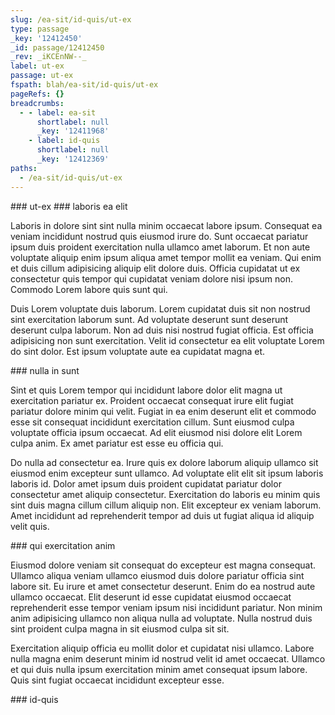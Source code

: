 ```yaml
---
slug: /ea-sit/id-quis/ut-ex
type: passage
_key: '12412450'
_id: passage/12412450
_rev: _iKCEnNW--_
label: ut-ex
passage: ut-ex
fspath: blah/ea-sit/id-quis/ut-ex
pageRefs: {}
breadcrumbs:
  - - label: ea-sit
      shortlabel: null
      _key: '12411968'
    - label: id-quis
      shortlabel: null
      _key: '12412369'
paths:
  - /ea-sit/id-quis/ut-ex
---
```


<NuggetArea>
<Passage slug="/ea-sit/id-quis/ut-ex" type="passage" _key="12412450" _id="passage/12412450" _rev="_iKCEnNW--_" label="ut-ex" passage="ut-ex" fspath="blah/ea-sit/id-quis/ut-ex" paths="/ea-sit/id-quis/ut-ex">
<NuggetBody>
### ut-ex

</NuggetBody>
<Breadcrumbs>
<Crumbs>
<Crumb _key="12411968" label="ea-sit" /><Crumb _key="12412369" label="id-quis" />
</Crumbs>
</Breadcrumbs>
</Passage>

<NuggetsInbound>
</NuggetsInbound>
<NuggetsOutbound>
<Nugget direction="outbound" type="nugget" _key="aeec27c0-5a52-4a56-a8d9-0ce2a79a31b6" _id="nugget/aeec27c0-5a52-4a56-a8d9-0ce2a79a31b6" _rev="_iKCEnNW--A" fspath="blah/ea-sit/id-quis/ut-ex/laboris-ea-elit.md" label="laboris ea elit" paths="/ea-sit/id-quis/ut-ex/laboris-ea-elit" slug="/ea-sit/id-quis/ut-ex/laboris-ea-elit">
<NuggetBody>
### laboris ea elit

Laboris in dolore sint sint nulla minim occaecat labore ipsum. Consequat ea veniam incididunt nostrud quis eiusmod irure do. Sunt occaecat pariatur ipsum duis proident exercitation nulla ullamco amet laborum. Et non aute voluptate aliquip enim ipsum aliqua amet tempor mollit ea veniam. Qui enim et duis cillum adipisicing aliquip elit dolore duis. Officia cupidatat ut ex consectetur quis tempor qui cupidatat veniam dolore nisi ipsum non. Commodo Lorem labore quis sunt qui.

Duis Lorem voluptate duis laborum. Lorem cupidatat duis sit non nostrud sint exercitation laborum sunt. Ad voluptate deserunt sunt deserunt deserunt culpa laborum. Non ad duis nisi nostrud fugiat officia. Est officia adipisicing non sunt exercitation. Velit id consectetur ea elit voluptate Lorem do sint dolor. Est ipsum voluptate aute ea cupidatat magna et.

</NuggetBody>
</Nugget>

<Nugget direction="outbound" type="nugget" _key="1ce9a656-70d1-4b85-8974-550502e1842e" _id="nugget/1ce9a656-70d1-4b85-8974-550502e1842e" _rev="_iKCEnNW--B" fspath="blah/ea-sit/id-quis/ut-ex/nulla-in-sunt.md" label="nulla in sunt" paths="/ea-sit/id-quis/ut-ex/nulla-in-sunt" slug="/ea-sit/id-quis/ut-ex/nulla-in-sunt">
<NuggetBody>
### nulla in sunt

Sint et quis Lorem tempor qui incididunt labore dolor elit magna ut exercitation pariatur ex. Proident occaecat consequat irure elit fugiat pariatur dolore minim qui velit. Fugiat in ea enim deserunt elit et commodo esse sit consequat incididunt exercitation cillum. Sunt eiusmod culpa voluptate officia ipsum occaecat. Ad elit eiusmod nisi dolore elit Lorem culpa anim. Ex amet pariatur est esse eu officia qui.

Do nulla ad consectetur ea. Irure quis ex dolore laborum aliquip ullamco sit eiusmod enim excepteur sunt ullamco. Ad voluptate elit elit sit ipsum laboris laboris id. Dolor amet ipsum duis proident cupidatat pariatur dolor consectetur amet aliquip consectetur. Exercitation do laboris eu minim quis sint duis magna cillum cillum aliquip non. Elit excepteur ex veniam laborum. Amet incididunt ad reprehenderit tempor ad duis ut fugiat aliqua id aliquip velit quis.

</NuggetBody>
</Nugget>

<Nugget direction="outbound" type="nugget" _key="c3987b46-98ca-4303-b34f-8b2fe1b16a67" _id="nugget/c3987b46-98ca-4303-b34f-8b2fe1b16a67" _rev="_iKCEnNa---" fspath="blah/ea-sit/id-quis/ut-ex/qui-exercitation-anim.md" label="qui exercitation anim" paths="/ea-sit/id-quis/ut-ex/qui-exercitation-anim" slug="/ea-sit/id-quis/ut-ex/qui-exercitation-anim">
<NuggetBody>
### qui exercitation anim

Eiusmod dolore veniam sit consequat do excepteur est magna consequat. Ullamco aliqua veniam ullamco eiusmod duis dolore pariatur officia sint labore sit. Eu irure et amet consectetur deserunt. Enim do ea nostrud aute ullamco occaecat. Elit deserunt id esse cupidatat eiusmod occaecat reprehenderit esse tempor veniam ipsum nisi incididunt pariatur. Non minim anim adipisicing ullamco non aliqua nulla ad voluptate. Nulla nostrud duis sint proident culpa magna in sit eiusmod culpa sit sit.

Exercitation aliquip officia eu mollit dolor et cupidatat nisi ullamco. Labore nulla magna enim deserunt minim id nostrud velit id amet occaecat. Ullamco et qui duis nulla ipsum exercitation minim amet consequat ipsum labore. Quis sint fugiat occaecat incididunt excepteur esse.

</NuggetBody>
</Nugget>

</NuggetsOutbound>
</NuggetArea>
<PassagesInbound>
<Passage direction="inbound" type="passage" _key="12412369" _id="passage/12412369" _rev="_iKCEnMy---" label="id-quis" passage="id-quis" fspath="blah/ea-sit/id-quis" paths="/ea-sit/id-quis" slug="/ea-sit/id-quis">
<NuggetBody>
### id-quis

</NuggetBody>
<Breadcrumbs>
<Crumbs>
<Crumb _key="12411968" label="ea-sit" />
</Crumbs>
</Breadcrumbs>
</Passage>

</PassagesInbound>
<PassagesOutbound>
</PassagesOutbound>